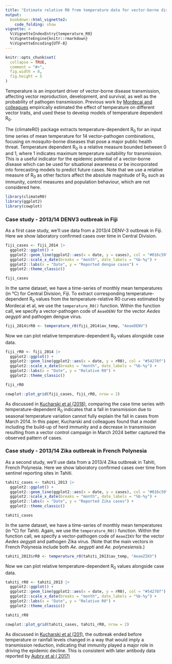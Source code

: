 ```yaml
---
title: "Estimate relative R0 from temperature data for vector-borne diseases with {climateR0}"
output: 
  bookdown::html_vignette2:
    code_folding: show
vignette: >
  %\VignetteIndexEntry{temperature_R0}
  %\VignetteEngine{knitr::rmarkdown}
  %\VignetteEncoding{UTF-8}
---
```


```r
knitr::opts_chunk$set(
  collapse = TRUE,
  comment = "#>",
  fig.width = 8,
  fig.height = 5
)
```

Temperature is an important driver of vector-borne disease transmission, affecting vector reproduction, development, and survival, as well as the probability of pathogen transmission. Previous work by [Mordecai and colleagues](https://onlinelibrary.wiley.com/doi/10.1111/ele.13335) empirically estimated the effect of temperature on different vector traits, and used these to develop models of temperature dependent R~0~.

The {climateR0} package extracts temperature-dependent R~0~ for an input time series of mean temperature for 14 vector-pathogen combinations, focusing on mosquito-borne diseases that pose a major public health threat. Temperature dependent R~0~ is a relative measure bounded between 0 and 1, where 1 indicates maximum temperature suitability for transmission. This is a useful indicator for the epidemic potential of a vector-borne disease which can be used for situational awareness or be incorporated into forecasting models to predict future cases. Note that we use a relative measure of R~0~ as other factors affect the absolute magnitude of R~0~ such as immunity, control measures and population behaviour, which are not considered here. 

```r
library(climateR0)
library(ggplot2)
library(cowplot)
```

### Case study - 2013/14 DENV3 outbreak in Fiji

As a first case study, we'll use data from a 2013/4 DENV-3 outbreak in Fiji. Here we show laboratory confirmed cases over time in Central Division.

```r
fiji_cases <- fiji_2014 |> 
  ggplot2::ggplot() +
  ggplot2::geom_line(ggplot2::aes(x = date, y = cases), col = "#016c59") +
  ggplot2::scale_x_date(breaks = "month", date_labels = "%b-%y") +
  ggplot2::labs(x = "Date", y = "Reported dengue cases") +
  ggplot2::theme_classic()

fiji_cases

```

In the same dataset, we have a time-series of monthly mean temperatures (in °C) for Central Division, Fiji. To extract corresponding temperature-dependent R~0~ values from the temperature-relative R0 curves estimated by Mordecai et al, we use the `temperature_R0()` function. Within the function call, we specify a vector-pathogen code of `AeaeDENV` for the vector *Aedes aegypti* and pathogen dengue virus.

```r
fiji_2014$rR0 <- temperature_r0(fiji_2014$av_temp, "AeaeDENV")
```

Now we can plot relative temperature-dependent R~0~ values alongside case data.

```r
fiji_rR0 <- fiji_2014 |> 
  ggplot2::ggplot() +
  ggplot2::geom_line(ggplot2::aes(x = date, y = rR0), col = "#54278f") +
  ggplot2::scale_x_date(breaks = "month", date_labels = "%b-%y") +
  ggplot2::labs(x = "Date", y = "Relative R0") +
  ggplot2::theme_classic()

fiji_rR0
```

```r
cowplot::plot_grid(fiji_cases, fiji_rR0, nrow = 2)
```

As discussed in [Kucharski et al (2018)](https://elifesciences.org/articles/34848#s2), comparing the case time series with temperature-dependent R~0~ indicates that a fall in transmission due to seasonal temperature variation cannot fully explain the fall in cases from March 2014. In this paper, Kucharski and colleagues found that a model including the build-up of herd immunity and a decrease in transmission resulting from a vector control campaign in March 2024 better captured the observed pattern of cases.

### Case study - 2013/14 Zika outbreak in French Polynesia

As a second study, we'll use data from a 2013/4 Zika outbreak in Tahiti, French Polynesia. Here we show laboratory confirmed cases over time from sentinel reporting sites in Tahiti.

```r
tahiti_cases <- tahiti_2013 |> 
  ggplot2::ggplot() +
  ggplot2::geom_line(ggplot2::aes(x = date, y = cases), col = "#016c59") +
  ggplot2::scale_x_date(breaks = "month", date_labels = "%b-%y") +
  ggplot2::labs(x = "Date", y = "Reported Zika cases") +
  ggplot2::theme_classic()

tahiti_cases

```

In the same dataset, we have a time-series of monthly mean temperatures (in °C) for Tahiti. Again, we use the `temperature_R0()` function. Within the function call, we specify a vector-pathogen code of `AeaeZIKV` for the vector *Aedes aegypti* and pathogen Zika virus. (Note that the main vectors in French Polynesia include both *Ae. aegypti* and *Ae. polynesiensis*.)

```r
tahiti_2013$rR0 <- temperature_r0(tahiti_2013$av_temp, "AeaeZIKV")
```

Now we can plot relative temperature-dependent R~0~ values alongside case data.

```r
tahiti_rR0 <- tahiti_2013 |> 
  ggplot2::ggplot() +
  ggplot2::geom_line(ggplot2::aes(x = date, y = rR0), col = "#54278f") +
  ggplot2::scale_x_date(breaks = "month", date_labels = "%b-%y") +
  ggplot2::labs(x = "Date", y = "Relative R0") +
  ggplot2::theme_classic()

tahiti_rR0
```

```r
cowplot::plot_grid(tahiti_cases, tahiti_rR0, nrow = 2)
```

As discussed in [Kucharski et al (201)](https://journals.plos.org/plosntds/article?id=10.1371/journal.pntd.0004726), the outbreak ended before temperature or rainfall levels changed in a way that would imply a transmission reduction, indicating that immunity played a major role in driving the epidemic decline. This is consistent with later antibody data reported by [Aubry et al ( 2017)](https://www.ncbi.nlm.nih.gov/pmc/articles/PMC5367400/)


